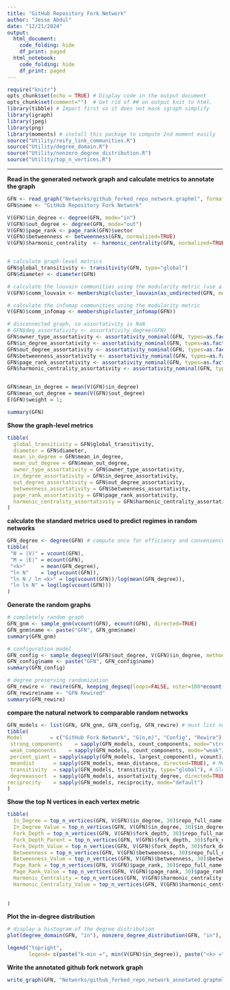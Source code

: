 ```yaml
---
title: "GitHub Repository Fork Network"
author: "Jesse Abdul"
date: "12/21/2024"
output:
  html_document:
    code_folding: hide
    df_print: paged
  html_notebook: 
    code_folding: hide
    df_print: paged
---
```


```r
require("knitr")
opts_chunk$set(echo = TRUE) # Display code in the output document
opts_chunk$set(comment="")  # Get rid of ## on output knit to html. 
library(tibble) # Import first so it does not mask igraph simplify
library(igraph)
library(jpeg) 
library(png)
library(moments) # install this package to compute 2nd moment easily 
source("Utility/reify_link_communities.R")
source("Utility/degree_domain.R")
source("Utility/nonzero_degree_distribution.R")
source("Utility/top_n_vertices.R")
```

____________________________________________________________
**Read in the generated network graph and calculate metrics to annotate the graph**
```r
GFN <- read_graph("Networks/github_forked_repo_network.graphml", format="graphml")
GFN$name <- "GitHub Repository Fork Network"

V(GFN)$in_degree <- degree(GFN, mode="in")
V(GFN)$out_degree <- degree(GFN, mode="out")
V(GFN)$page_rank <- page_rank(GFN)$vector
V(GFN)$betweenness <- betweenness(GFN, normalized=TRUE)
V(GFN)$harmonic_centrality  <- harmonic_centrality(GFN, normalized=TRUE)


# calculate graph-level metrics
GFN$global_transitivity <- transitivity(GFN, type="global")
GFN$diameter <- diameter(GFN)

# calculate the louvain communities using the modularity metric (use a temporarily generated undirected graph)
V(GFN)$comm_louvain <- membership(cluster_louvain(as_undirected(GFN, mode="collapse")))

# calculate the infomap communities using the modularity metric
V(GFN)$comm_infomap <- membership(cluster_infomap(GFN))

# disconnected graph, so assortativity is NaN
# GFN$deg_assortativity <- assortativity_degree(GFN)
GFN$owner_type_assortativity <- assortativity_nominal(GFN, types=as.factor(V(GFN)$owner_type))
GFN$in_degree_assortativity <- assortativity_nominal(GFN, types=as.factor(V(GFN)$in_degree))
GFN$out_degree_assortativity <- assortativity_nominal(GFN, types=as.factor(V(GFN)$out_degree))
GFN$betweenness_assortativity <- assortativity_nominal(GFN, types=as.factor(V(GFN)$betweenness))
GFN$page_rank_assortativity <- assortativity_nominal(GFN, types=as.factor(V(GFN)$page_rank))
GFN$harmonic_centrality_assortativity <- assortativity_nominal(GFN, types=as.factor(V(GFN)$harmonic_centrality))


GFN$mean_in_degree = mean(V(GFN)$in_degree)
GFN$mean_out_degree = mean(V(GFN)$out_degree)
E(GFN)$weight = 1;

summary(GFN)

```



**Show the graph-level metrics**
```r
tibble(
  global_transitivity = GFN$global_transitivity,
  diameter = GFN$diameter,
  mean_in_degree = GFN$mean_in_degree,
  mean_out_degree = GFN$mean_out_degree,
  owner_type_assortativity = GFN$owner_type_assortativity,
  in_degree_assortativity = GFN$in_degree_assortativity,
  out_degree_assortativity = GFN$out_degree_assortativity,
  betweenness_assortativity = GFN$betweenness_assortativity,
  page_rank_assortativity = GFN$page_rank_assortativity,
  harmonic_centrality_assortativity = GFN$harmonic_centrality_assortativity
)
```

**calculate the standard metrics used to predict regimes in random networks**
```r
GFN_degree <- degree(GFN) # compute once for efficiency and convenience 
tibble(
 "N = |V|" = vcount(GFN),
 "M = |E|" = ecount(GFN),
 "<k>"     = mean(GFN_degree),
 "ln N"    = log(vcount(GFN)),
 "ln N / ln <k>" = log(vcount(GFN))/log(mean(GFN_degree)),
 "ln ln N" = log(log(vcount(GFN)))
)
```


**Generate the random graphs**
```r
# completely random graph
GFN_gnm <- sample_gnm(vcount(GFN), ecount(GFN), directed=TRUE)
GFN_gnm$name <- paste("GFN", GFN_gnm$name)
summary(GFN_gnm)

# configuration model
GFN_config <- sample_degseq(V(GFN)$out_degree, V(GFN)$in_degree, method="configuration")
GFN_config$name <- paste("GFN", GFN_config$name)
summary(GFN_config)

# degree preserving randomization
GFN_rewire <- rewire(GFN, keeping_degseq(loops=FALSE, niter=100*ecount(GFN)))
GFN_rewire$name <- "GFN Rewired"
summary(GFN_rewire)

```

**compare the natural network to comparable random networks**
```r
GFN_models <- list(GFN, GFN_gnm, GFN_config, GFN_rewire) # must list not c
tibble(
Model         = c("GitHub Fork Network", "G(n,m)", "Config", "Rewire"), 
 strong_components    = sapply(GFN_models, count_components, mode="strong"), # Number of strong components
 weak_components    = sapply(GFN_models, count_components, mode="weak"), # Number of weak components
 percent_giant = sapply(sapply(GFN_models, largest_component), vcount)/sapply(GFN_models, vcount), # Percent in giant component 
 meandist      = sapply(GFN_models, mean_distance, directed=TRUE), # Mean distance 
 transitivity  = sapply(GFN_models, transitivity, type="global"), # Global transitivity  
 degreeassort  = sapply(GFN_models, assortativity_degree, directed=TRUE), # Degree assortativity 
reciprocity    = sapply(GFN_models, reciprocity, mode="default")
)
```



**Show the top N vertices in each vertex metric **
```r

tibble(
  In_Degree = top_n_vertices(GFN, V(GFN)$in_degree, 30)$repo_full_name,
  In_Degree_Value = top_n_vertices(GFN, V(GFN)$in_degree, 30)$in_degree,
  Fork_Depth = top_n_vertices(GFN, V(GFN)$fork_depth, 30)$repo_full_name,
  Fork_Depth_Parent = top_n_vertices(GFN, V(GFN)$fork_depth, 30)$fork_depth_parent,
  Fork_Depth_Value = top_n_vertices(GFN, V(GFN)$fork_depth, 30)$fork_depth,
  Betweenness = top_n_vertices(GFN, V(GFN)$betweenness, 30)$repo_full_name,
  Betweenness_Value = top_n_vertices(GFN, V(GFN)$betweenness, 30)$betweenness,
  Page_Rank = top_n_vertices(GFN, V(GFN)$page_rank, 30)$repo_full_name,
  Page_Rank_Value = top_n_vertices(GFN, V(GFN)$page_rank, 30)$page_rank,
  Harmonic_Centrality = top_n_vertices(GFN, V(GFN)$harmonic_centrality, 30)$repo_full_name,
  Harmonic_Centrality_Value = top_n_vertices(GFN, V(GFN)$harmonic_centrality, 30)$harmonic_centrality
  
  
)


```


 
**Plot the in-degree distribution**
```r
# display a histogram of the degree distribution
plot(degree_domain(GFN, "in"), nonzero_degree_distribution(GFN, "in"), main="GitHub Fork Network In-Degree Distribution", xlab="k", ylab="p(k)", log="xy"  )

legend("topright", 
       legend= c(paste("k-min =", min(V(GFN)$in_degree)), paste("<k> =", round(moment(V(GFN)$in_degree, order=1), 4)), paste("<k^2> =", round(moment(V(GFN)$in_degree, order=2), 4)), paste("k-max =", max(V(GFN)$in_degree))), bty="n", cex=1.0)


```
**Write the annotated github fork network graph**
```r
write_graph(GFN, "Networks/github_forked_repo_network_annotated.graphml", format="graphml")

```
